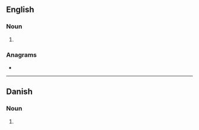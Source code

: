 {{also|DRAMs}}
==English==

===Noun===
{{head|en|noun form}}

# {{plural of|dram|lang=en}}

===Anagrams===
* {{anagrams|en|a=admrs|AMDRs|SDRAM|mards}}

----

==Danish==

===Noun===
{{head|da|noun form|g=c}}

# {{inflection of|da|dram||indef|gen|s}}